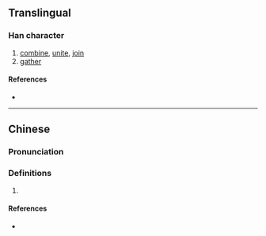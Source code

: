 {{also|合}}
{{character info/new}}
==Translingual==

===Han character===
{{Han char|rn=66|rad=攴|as=06|sn=10|four=81647|canj=ORYE|ids=⿰合攴}}

# [[combine]], [[unite]], [[join]]
# [[gather]]

====References====
* {{Han ref|kx=0470.080|dkj=13173|dj=0820.140|hdz=21456.050|uh=6546|ud=25926|bh=D1CE|bd=53710}}

----

==Chinese==
{{zh-forms}}

===Pronunciation===
{{zh-pron
|m=hé
|c=gap3
|h=
|md=găk
|mn=
|w=
|mc=
|oc=
|cat=n
}}

===Definitions===
{{zh-hanzi}}

# {{lb|zh|Min Dong}}  {{zh-alt-form|洽|tr=găk|to [[be]] [[at]]}}

====References====
* {{R:yue:Hanzi}}